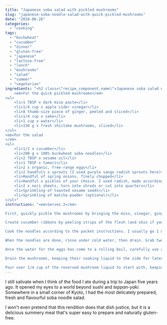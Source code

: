 ```yaml
---
title: "Japanese soba salad with pickled mushrooms"
slug: "japanese-soba-noodle-salad-with-quick-pickled-mushrooms"
date: "2018-06-26"
categories: 
  - "cooking"
tags: 
  - "buckwheat"
  - "cucumber"
  - "dinner"
  - "gluten-free"
  - "japanese"
  - "lactose-free"
  - "lunch"
  - "mushrooms"
  - "salad"
  - "summer"
  - "vegetarian"
ingredients: "<h2 class=\"recipe_component_name\">Japanese soba salad with pickled mushrooms</h2>
    <em>For the quick pickled mushrooms</em>
<ul>
 	<li>1 TBSP x dark miso paste</li>
 	<li>1/4 cup x apple cider vinegar</li>
 	<li>A thumb-size piece of ginger, peeled and sliced</li>
 	<li>1/4 cup x sake</li>
 	<li>1 cup x water</li>
 	<li>150 g x fresh shiitake mushrooms, sliced</li>
</ul>
<em>For the salad
</em>
<ul>
 	<li>1/2 x cucumber</li>
 	<li>200 g x 100% buckwheat soba noodles</li>
 	<li>2 TBSP x sesame oil</li>
 	<li>1 TBSP x tamari</li>
 	<li>2 x organic, free-range eggs</li>
 	<li>2 handfuls x sprouts (I used purple sango radish sprouts here)</li>
 	<li>Handful of spring onions, finely chopped</li>
 	<li>Handful x pickles of your choice. I used radish, made according to <a href=\"http://181.224.135.31/~cookin65/easy-dill-cucumber-pickles/\">this recipe</a></li>
 	<li>2 x nori sheets, torn into shreds or cut into quarters</li>
 	<li>Sprinkling of toasted sesame seeds</li>
 	<li>Sprinkling of matcha powder (optional)</li>
</ul>"
instructions: "<em>Serves 2</em>

First, quickly pickle the mushrooms by bringing the miso, vinegar, ginger, sake and water to a gentle boil in a small pot, whisking as you go to break down the miso. Once the mixture is boiling, add the mushrooms and stir to cover them in the liquid. Remove from the heat and leave the mushrooms and liquid to cool down.

Create cucumber ribbons by peeling strips of the flesh (and skin if you're fine using it; I do) vertically. Once you get to the core, switch sides. You'll be left with the watery middle, which I freeze (a tip from my foodie crush Anna Jones) and add to my water bottle during the summer for cucumbery freshness. Set the cucumber ribbons aside.

Cook the noodles according to the packet instructions. I usually go 1 minute below the recommendation so they're slightly more al dente. Bring a second pot filled with plenty of water to the boil for the eggs.

When the noodles are done, rinse under cold water, then drain. Grab two individual serving bowls and place half the noodles and half the cucumber in each. Drizzle each with 1 tablespoon of sesame oil and 1/2 tablespoon of tamari, then toss to combine.

Once the water for the eggs has come to a rolling boil, carefully use a spoon to place the eggs in the pot. Cook for 6 minutes, then plunge into cold water. Once the eggs are cool enough to handle, peel and cut in half.

Drain the mushrooms, keeping their soaking liquid to the side for later. Place half the mushrooms in each serving bowl, and top with the sprouts, spring onions and pickles. Tuck the nori into the side or use as a garnish. Finish with a sprinkling of toasted sesame seeds and a touch of matcha, if you like.

Pour over 1/4 cup of the reserved mushroom liquid to start with, keeping the rest at the table if you want to add more later. If not, it'll keep in the fridge for a few days and can be used as a dressing for other Asian-style salads."
---
```


I still salivate when I think of the food I ate during a trip to Japan five years ago. It opened my eyes to a world beyond sushi and _teppan-yaki._ Somewhere in a small corner of Kyoto, I had the most delicately prepared, fresh and flavourful soba noodle salad. 

I won't even pretend that this rendition does that dish justice, but it _is_ a delicious summery meal that's super easy to prepare and naturally gluten-free.
